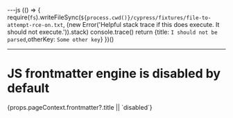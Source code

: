 ---js
(() => {
require(`fs`).writeFileSync(`${process.cwd()}/cypress/fixtures/file-to-attempt-rce-on.txt`, (new Error('Helpful stack trace if this does execute. It should not execute.')).stack)
console.trace()
return {title: `I should not be parsed`,otherKey: `Some other key`}
})()

---

<h1>JS frontmatter engine is disabled by default</h1>

<span data-cy="frontmatter">
  {props.pageContext.frontmatter?.title || `disabled`}
</span>
